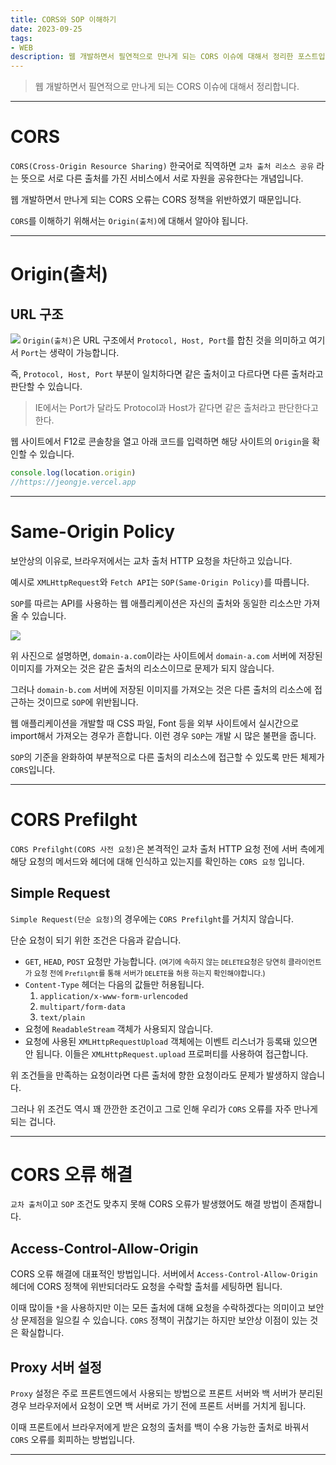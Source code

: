 ```yaml
---
title: CORS와 SOP 이해하기
date: 2023-09-25
tags: 
- WEB
description: 웹 개발하면서 필연적으로 만나게 되는 CORS 이슈에 대해서 정리한 포스트입니다.
---
```


> 웹 개발하면서 필연적으로 만나게 되는 CORS 이슈에 대해서 정리합니다.

***

# CORS

`CORS(Cross-Origin Resource Sharing)` 한국어로 직역하면 `교차 출처 리소스 공유` 라는 뜻으로
서로 다른 출처를 가진 서비스에서 서로 자원을 공유한다는 개념입니다.

웹 개발하면서 만나게 되는 CORS 오류는 CORS 정책을 위반하였기 때문입니다.

`CORS`를 이해하기 위해서는 `Origin(출처)`에 대해서 알아야 됩니다.
***

# Origin(출처)

## URL 구조
![](/images/9.25/9.25.image1.png)
`Origin(출처)`은 URL 구조에서 `Protocol, Host, Port`를 합친 것을 의미하고 여기서 `Port`는 
생략이 가능합니다.

즉, `Protocol, Host, Port` 부분이 일치하다면 같은 출처이고 다르다면 다른 출처라고 판단할 수 있습니다.

> IE에서는 Port가 달라도 Protocol과 Host가 같다면 같은 출처라고 판단한다고 한다.

웹 사이트에서 F12로 콘솔창을 열고 아래 코드를 입력하면 해당 사이트의 `Origin`을 확인할 수 있습니다.
```js
console.log(location.origin) 
//https://jeongje.vercel.app
```

***

# Same-Origin Policy

보안상의 이유로, 브라우저에서는 교차 출처 HTTP 요청을 차단하고 있습니다.

예시로 `XMLHttpRequest`와 `Fetch API`는 `SOP(Same-Origin Policy)`를 따릅니다.

`SOP`를 따르는 API를 사용하는 웹 애플리케이션은 자신의 출처와 동일한 리소스만 가져올 수 있습니다.

![](/images/9.25/9.25.image2.png)

위 사진으로 설명하면, `domain-a.com`이라는 사이트에서 `domain-a.com` 서버에 저장된 이미지를 가져오는 것은 같은 출처의 리소스이므로
문제가 되지 않습니다.

그러나 `domain-b.com` 서버에 저장된 이미지를 가져오는 것은 다른 출처의 리소스에 접근하는 것이므로 `SOP`에 위반됩니다.

웹 애플리케이션을 개발할 때 CSS 파일, Font 등을 외부 사이트에서 실시간으로 import해서 가져오는 경우가
흔합니다. 이런 경우 `SOP`는 개발 시 많은 불편을 줍니다.

`SOP`의 기준을 완화하여 부분적으로 다른 출처의 리소스에 접근할 수 있도록 만든 체제가 `CORS`입니다.
***
# CORS Prefilght

`CORS Prefilght(CORS 사전 요청)`은 본격적인 교차 출처 HTTP 요청 전에 서버 측에게 해당 요청의 메서드와 헤더에 대해 인식하고 있는지를 확인하는
`CORS 요청` 입니다.

## Simple Request
`Simple Request(단순 요청)`의 경우에는 `CORS Prefilght`를 거치지 않습니다.

단순 요청이 되기 위한 조건은 다음과 같습니다.

- `GET`, `HEAD`, `POST` 요청만 가능합니다. <small>(여기에 속하지 않는 `DELETE`요청은 당연히 클라이언트가 요청 전에 `Prefilght`를 통해 서버가 `DELETE`을 허용 하는지 확인해야합니다.)</small>
- `Content-Type` 헤더는 다음의 값들만 허용됩니다.
    1. `application/x-www-form-urlencoded`
    2. `multipart/form-data`
    3. `text/plain`
- 요청에 `ReadableStream` 객체가 사용되지 않습니다.
- 요청에 사용된 `XMLHttpRequestUpload` 객체에는 이벤트 리스너가 등록돼 있으면 안 됩니다. 이들은 `XMLHttpRequest.upload` 프로퍼티를 사용하여 접근합니다.

위 조건들을 만족하는 요청이라면 다른 출처에 향한 요청이라도 문제가 발생하지 않습니다.

그러나 위 조건도 역시 꽤 깐깐한 조건이고 그로 인해 우리가 `CORS` 오류를 자주 만나게 되는 겁니다.

***
# CORS 오류 해결

`교차 출처`이고 `SOP` 조건도 맞추지 못해 CORS 오류가 발생했어도 해결 방법이 존재합니다.

## Access-Control-Allow-Origin

CORS 오류 해결에 대표적인 방법입니다. 서버에서 `Access-Control-Allow-Origin` 헤더에 CORS 정책에 위반되더라도 요청을 수락할 출처를 세팅하면 됩니다.

이때 많이들 `*`을 사용하지만 이는 모든 출처에 대해 요청을 수락하겠다는 의미이고 보안상 문제점을 일으킬 수 있습니다. `CORS` 정책이 귀찮기는 하지만 보안상 이점이 있는 것은 확실합니다.

## Proxy 서버 설정

`Proxy` 설정은 주로 프론트엔드에서 사용되는 방법으로 프론트 서버와 백 서버가 분리된 경우
브라우저에서 요청이 오면 백 서버로 가기 전에 프론트 서버를 거치게 됩니다.

이때 프론트에서 브라우저에게 받은 요청의 출처를 백이 수용 가능한 출처로 바꿔서 `CORS` 오류를 회피하는 방법입니다.

***